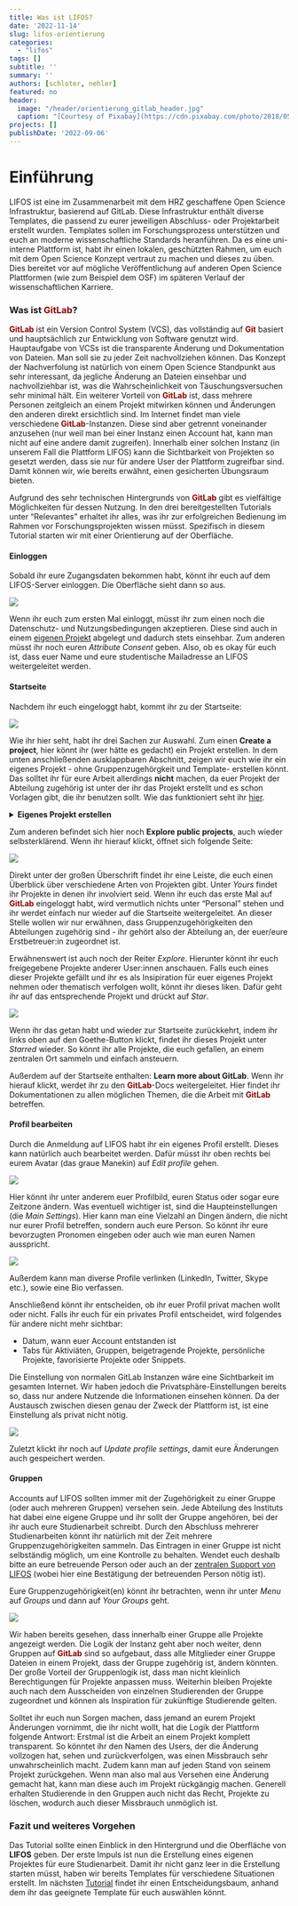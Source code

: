 ```yaml
---
title: Was ist LIFOS? 
date: '2022-11-14'
slug: lifos-orientierung
categories:
  - "lifos"
tags: []
subtitle: ''
summary: ''
authors: [schloter, nehler]   
featured: no
header:
  image: "/header/orientierung_gitlab_header.jpg" 
  caption: "[Courtesy of Pixabay](https://cdn.pixabay.com/photo/2018/05/26/14/53/directory-3431477_960_720.jpg)"
projects: []
publishDate: '2022-09-06'  
--- 
```

   
# Einführung    

LIFOS ist eine im Zusammenarbeit mit dem HRZ geschaffene Open Science Infrastruktur, basierend auf GitLab. Diese Infrastruktur enthält diverse Templates, die passend zu eurer jeweiligen Abschluss- oder Projektarbeit erstellt wurden. Templates sollen im Forschungsprozess unterstützen und euch an moderne wissenschaftliche Standards heranführen. Da es eine uni-interne Plattform ist, habt ihr einen lokalen, geschützten Rahmen, um euch mit dem Open Science Konzept vertraut zu machen und dieses zu üben. Dies bereitet vor auf mögliche Veröffentlichung auf anderen Open Science Plattformen (wie zum Beispiel dem OSF) im späteren Verlauf der wissenschaftlichen Karriere.

### Was ist <span style="color: darkred;">**GitLab**</span>? 

<span style="color: darkred;">**GitLab**</span> ist ein Version Control System (VCS), das vollständig auf <span style="color: darkred;">**Git**</span> basiert und hauptsächlich zur Entwicklung von Software genutzt wird. Hauptaufgabe von VCSs ist die transparente Änderung und Dokumentation von Dateien. Man soll sie zu jeder Zeit nachvollziehen können. Das Konzept der Nachverfolung ist natürlich von einem Open Science Standpunkt aus sehr interessant, da jegliche Änderung an Dateien einsehbar und nachvollziehbar ist, was die Wahrscheinlichkeit von Täuschungsversuchen sehr minimal hält. Ein weiterer Vorteil von <span style="color: darkred;">**GitLab**</span> ist, dass mehrere Personen zeitgleich an einem Projekt mitwirken können und Änderungen den anderen direkt ersichtlich sind. Im Internet findet man viele verschiedene <span style="color: darkred;">**GitLab**</span>-Instanzen. Diese sind aber getrennt voneinander anzusehen (nur weil man bei einer Instanz einen Account hat, kann man nicht auf eine andere damit zugreifen). Innerhalb einer solchen Instanz (in unserem Fall die Plattform LIFOS) kann die Sichtbarkeit von Projekten so gesetzt werden, dass sie nur für andere User der Plattform zugreifbar sind. Damit können wir, wie bereits erwähnt, einen gesicherten Übungsraum bieten. 

Aufgrund des sehr technischen Hintergrunds von <span style="color: darkred;">**GitLab**</span> gibt es vielfältige Möglichkeiten für dessen Nutzung. In den drei bereitgestellten Tutorials unter "Relevantes" erhaltet ihr alles, was ihr zur erfolgreichen Bedienung im Rahmen vor Forschungsprojekten wissen müsst. Spezifisch in diesem Tutorial starten wir mit einer Orientierung auf der Oberfläche.

#### Einloggen

Sobald ihr eure Zugangsdaten bekommen habt, könnt ihr euch auf dem LIFOS-Server einloggen. Die Oberfläche sieht dann so aus.

![](/post/gitlaborientierung_Einloggen2.png)
 
Wenn ihr euch zum ersten Mal einloggt, müsst ihr zum einen noch die Datenschutz- und Nutzungsbedingungen akzeptieren. Diese sind auch in einem [eigenen Projekt](https://lifos.uni-frankfurt.de/root/guidelines/-/tree/main) abgelegt und dadurch stets einsehbar. Zum anderen müsst ihr noch euren *Attribute Consent* geben. Also, ob es okay für euch ist, dass euer Name und eure studentische Mailadresse an LIFOS weitergeleitet werden. 

#### Startseite

Nachdem ihr euch eingeloggt habt, kommt ihr zu der Startseite: 

![](/post/gitlaborientierung_projectsstartsite2.png)

Wie ihr hier seht, habt ihr drei Sachen zur Auswahl. Zum einen **Create a project**, hier könnt ihr (wer hätte es gedacht) ein Projekt erstellen. In dem unten anschließenden ausklappbaren Abschnitt, zeigen wir euch wie ihr ein eigenes Projekt - ohne Gruppenzugehörgkeit und Template- erstellen könnt. Das solltet ihr für eure Arbeit allerdings **nicht** machen, da euer Projekt der Abteilung zugehörig ist unter der ihr das Projekt erstellt und es schon Vorlagen gibt, die ihr benutzen sollt. Wie das funktioniert seht ihr [hier](https://pandar.netlify.app/post/lifos-eigenesprojekt/). 

<details><summary> **Eigenes Projekt erstellen** </summary>

Um ein eigenes Projekt zu erstellen, geht ihr auf der LIFOS-Startseite rechts auf **New project**.

![](/post/gitlaborientierung_newproject.png)

Anschließend öffnet sich eine Seite auf der ihr 4 Möglichkeiten vorfindet: 

![](/post/gitlaborientierung_newprojectoptions2.png)  

Um ein komplett eigenes Projekt zu erstellen, wählt ihr *Create Blank Project*.
Hier gebt ihr dem Projekt einen Namen und stellt das Visibility-Level ein (*internal*). 

Bei der Project-URL ordnet ihr das Projekt euch selbst zu, indem ihr einfach euren Usernamen auswählt. Dann braucht ihr noch ein Project Slug, welches am besten eurem Projektnamen ähneln sollte, da ihr das Projekt so am besten wiederfindet. 

![](/post/gitlaborientierung_newblankproject.png) 
Am Ende klickt ihr auf *Create Project* und ihr habt ein eigenes Projekt erstellt - ohne Gruppenzugehörigkeit oder Vorlage. 

</details>

Zum anderen befindet sich hier noch **Explore public projects**, auch wieder selbsterklärend. Wenn ihr hierauf klickt, öffnet sich folgende Seite: 

![](/post/gitlaborientierung_ExplorePublicProjects.png)

Direkt unter der großen Überschrift findet ihr eine Leiste, die euch einen Überblick über verschiedene Arten von Projekten gibt. Unter *Yours* findet ihr Projekte in denen ihr involviert seid. Wenn ihr euch das erste Mal auf <span style="color: darkred;">**GitLab**</span> eingeloggt habt, wird vermutlich nichts unter "Personal" stehen und ihr werdet einfach nur wieder auf die Startseite weitergeleitet.
An dieser Stelle wollen wir nur erwähnen, dass Gruppenzugehörigkeiten den Abteilungen zugehörig sind - ihr gehört also der Abteilung an, der euer/eure Erstbetreuer:in zugeordnet ist.

Erwähnenswert ist auch noch der Reiter *Explore*. Hierunter könnt ihr euch freigegebene Projekte anderer User:innen anschauen. Falls euch eines dieser Projekte gefällt und ihr es als Insipiration für euer eigenes Projekt nehmen oder thematisch verfolgen wollt, könnt ihr dieses liken. Dafür geht ihr auf das entsprechende Projekt und drückt auf *Star*. 

![](/post/gitlaborientierung_Star.png)

Wenn ihr das getan habt und wieder zur Startseite zurückkehrt, indem ihr links oben auf den Goethe-Button klickt, findet ihr dieses Projekt unter *Starred* wieder. So könnt ihr alle Projekte, die euch gefallen, an einem zentralen Ort sammeln und einfach ansteuern. 

Außerdem auf der Startseite enthalten: **Learn more about GitLab**. Wenn ihr hierauf klickt, werdet ihr zu den <span style="color: darkred;">**GitLab**</span>-Docs weitergeleitet. Hier findet ihr Dokumentationen zu allen möglichen Themen, die die Arbeit mit <span style="color: darkred;">**GitLab**</span> betreffen. 

#### Profil bearbeiten

Durch die Anmeldung auf LIFOS habt ihr ein eigenes Profil erstellt. Dieses kann natürlich auch bearbeitet werden. Dafür müsst ihr oben rechts bei eurem Avatar (das graue Manekin) auf *Edit profile* gehen.  

![](/post/gitlaborientierung_avatar.png)

Hier könnt ihr unter anderem euer Profilbild, euren Status oder sogar eure Zeitzone ändern. Was eventuell wichtiger ist, sind die Haupteinstellungen (die *Main Settings*). Hier kann man eine Vielzahl an Dingen ändern, die nicht nur eurer Profil betreffen, sondern auch eure Person. So könnt ihr eure bevorzugten Pronomen eingeben oder auch wie man euren Namen ausspricht. 

![](/post/gitlaborientierung_MainSettings.png)

Außerdem kann man diverse Profile verlinken (LinkedIn, Twitter, Skype etc.), sowie eine Bio verfassen. 

Anschließend könnt ihr entscheiden, ob ihr euer Profil privat machen wollt oder nicht. Falls ihr euch für ein privates Profil entscheidet, wird folgendes für andere nicht mehr sichtbar: 

- Datum, wann euer Account entstanden ist
- Tabs für Aktiviäten, Gruppen, beigetragende Projekte, persönliche Projekte, favorisierte Projekte oder Snippets. 

Die Einstellung von normalen GitLab Instanzen wäre eine Sichtbarkeit im gesamten Internet. Wir haben jedoch die Privatsphäre-Einstellungen bereits so, dass nur andere Nutzende die Informationen einsehen können. Da der Austausch zwischen diesen genau der Zweck der Plattform ist, ist eine Einstellung als privat nicht nötig.

![](/post/gitlaborientierung_privateSettings.png)

Zuletzt klickt ihr noch auf *Update profile settings*, damit eure Änderungen auch gespeichert werden. 

#### Gruppen

Accounts auf LIFOS sollten immer mit der Zugehörigkeit zu einer Gruppe (oder auch mehreren Gruppen) versehen sein. Jede Abteilung des Instituts hat dabei eine eigene Gruppe und ihr sollt der Gruppe angehören, bei der ihr auch eure Studienarbeit schreibt. Durch den Abschluss mehrerer Studienarbeiten könnt ihr natürlich mit der Zeit mehrere Gruppenzugehörigkeiten sammeln. Das Eintragen in einer Gruppe ist nicht selbständig möglich, um eine Kontrolle zu behalten. Wendet euch deshalb bitte an eure betreuende Person oder auch an der [zentralen Support von LIFOS](mailto:lifos@uni-frankurt.de) (wobei hier eine Bestätigung der betreuenden Person nötig ist).

Eure Gruppenzugehörigkeit(en) könnt ihr betrachten, wenn ihr unter *Menu* auf *Groups* und dann auf *Your Groups* geht.

![](/post/gitlaborientierung_yourgroups.png)

Wir haben bereits gesehen, dass innerhalb einer Gruppe alle Projekte angezeigt werden. Die Logik der Instanz geht aber noch weiter, denn Gruppen auf <span style="color: darkred;">**GitLab**</span> sind so aufgebaut, dass alle Mitglieder einer Gruppe Dateien in einem Projekt, dass der Gruppe zugehörig ist, ändern könnten. Der große Vorteil der Gruppenlogik ist, dass man nicht kleinlich Berechtigungen für Projekte anpassen muss. Weiterhin bleiben Projekte auch nach dem Ausscheiden von einzelnen Studierenden der Gruppe zugeordnet und können als Inspiration für zukünftige Studierende gelten. 

Solltet ihr euch nun Sorgen machen, dass jemand an eurem Projekt Änderungen vornimmt, die ihr nicht wollt, hat die Logik der Plattform folgende Antwort: Erstmal ist die Arbeit an einem Projekt komplett transparent. So könntet ihr den Namen des Users, der die Änderung vollzogen hat, sehen und zurückverfolgen, was einen Missbrauch sehr unwahrscheinlich macht. Zudem kann man auf jeden Stand von seinem Projekt zurückgehen. Wenn man also mal aus Versehen eine Änderung gemacht hat, kann man diese auch im Projekt rückgängig machen. Generell erhalten Studierende in den Gruppen auch nicht das Recht, Projekte zu löschen, wodurch auch dieser Missbrauch unmöglich ist. 

### Fazit und weiteres Vorgehen   

Das Tutorial sollte einen Einblick in den Hintergrund und die Oberfläche von **LIFOS** geben. Der erste Impuls ist nun die Erstellung eines eigenen Projektes für eure Studienarbeit. Damit ihr nicht ganz leer in die Erstellung starten müsst, haben wir bereits Templates für verschiedene Situationen erstellt. Im nächsten [Tutorial](#) findet ihr einen Entscheidungsbaum, anhand dem ihr das geeignete Template für euch auswählen könnt. 

